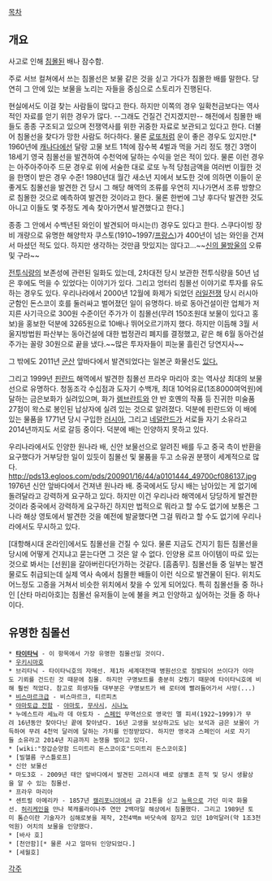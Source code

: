 [[목차]]
== 개요 ==
사고로 인해 [[침몰]]된 배나 잠수함.

주로 서브 컬쳐에서 쓰는 침몰선은 보물 같은 것을 싣고 가다가 침몰한 배를 말한다.
당연히 그 안에 있는 보물을 노리는 자들을 중심으로 스토리가 진행된다.

현실에서도 이걸 찾는 사람들이 많다고 한다. 하지만 이쪽의 경우 일확천금보다는 역사적인 자료를 얻기 위한 경우가 많다. --그래도 건질건 건지겠지만-- 해전에서 침몰한 배들도 종종 구조되고 있으며 전쟁역사를 위한 귀중한 자료로 보관되고 있다고 한다. 더불어 침몰선을 찾다가 망한 사람도 허다하다. 물론 [[로또]]처럼 운이 좋은 경우도 있지만.[* 1960년에 [[캐나다]]에선 달랑 고물 보트 1척에 잠수복 4벌과 먹을 거리 정도 챙긴 3명이 18세기 영국 침몰선을 발견하여 수천억에 달하는 수익을 얻은 적이 있다. 물론 이런 경우는 아주아주아주 드문 경우로 위에 서술한 대로 로또 누적 당첨금액을 여러번 이월한 것을 한명이 받은 경우 수준! 1980년대 월간 새소년 지에서 보도한 것에 의하면 이들이 운좋게도 침몰선을 발견한 건 당시 그 해당 해역의 조류를 우연히 지나가면서 조류 방향으로 침몰한 것으로 예측하여 발견한 것이라고 한다. 물론 한번에 그냥 후다닥 발견한 것도 아니고 이들도 몇 주정도 계속 찾아가면서 발견했다고 한다.]

종종 그 안에서 수백년된 와인이 발견되어 마시는(!) 경우도 있다고 한다. 스쿠다이빙 장비 개량으로 유명한 해양학자 쿠스토(1910~1997/[[프랑스]])가 400년이 넘는 와인을 건져서 마셨던 적도 있다. 하지만 생각하는 것만큼 맛있지는 않다고...~~[[신의 물방울]]의 오류 및 구라~~

[[전투식량]]의 보존성에 관련된 일화도 있는데, 2차대전 당시 보관한 전투식량을 50년 넘은 후에도 먹을 수 있었다는 이야기가 있다. 그리고 엉터리 침몰선 이야기로 투자를 유도하는 경우도 있다. 우리나라에서 2000년 12월에 화제가 되었던 [[러일전쟁]] 당시 러시아 군함인 돈스코이 호를 둘러싸고 벌어졌던 일이 유명하다. 바로 동아건설이란 업체가 저지른 사기극으로 300원 수준이던 주가가 이 침몰선(무려 150조원대 보물이 있다고 홍보)을 홍보한 덕분에 3265원으로 10배나 뛰어오르기까지 했다. 하지만 이듬해 3월 서울지방법원 파산부는 동아건설에 대한 법정관리 폐지를 결정했고, 같은 해 6월 동아건설 주가는 꼴랑 30원으로 끝을 냈다.~~많은 투자자들이 피눈물 흘린건 당연지사~~

그 밖에도 2011년 [[군산]] 앞바다에서 발견되었다는 일본군 화물선도 [http://www.seoul.co.kr/news/newsView.php?id=20110528011011 있다.]

그리고 1999년 [[핀란드]] 해역에서 발견한 침몰선 프라우 마리아 호는 역사상 최대의 보물선으로 유명하다. 청동조각 수십점과 도자기 수백개, 최대 10억유로(1조8000여억원)에 달하는 금은보화가 실려있으며,  화가 [[렘브란트]]와 얀 반 호옌의 작품 등 진귀한 미술품 27점이 왁스로 봉인된 납상자에 실려 있는 것으로 알려졌다. 덕분에 핀란드와 이 배에 있는 물품을 1771년 당시 구입한 [[러시아]], 그리고 [[네덜란드]]가 서로들 자기 소유라고 2014년까지도 서로 갈등 중이다. 덕분에 배는 인양하지 못하고 있다.

우리나라에서도 인양한 원나라 배, 신안 보물선으로 알려진 배를 두고 중국 측이 반환을 요구했다가 거부당한 일이 있듯이 침몰선 및 물품을 두고 소유권 분쟁이 세계적으로 많다.
http://pds13.egloos.com/pds/200901/16/44/a0101444_49700cf086137.jpg
1976년 신안 앞바다에서 건져낸 원나라 배. 중국에서도 당시 배는 남아있는 게 없기에 돌려달라고 강력하게 요구하고 있다. 하지만 이건 우리나라 해역에서 당당하게 발견한 것이라 중국에서 강력하게 요구하긴 하지만 법적으로 뭐라고 할 수도 없기에 보통은 그 나라 해상 영토에서 발견한 것을 예전에 발굴했다면 그걸 뭐라고 할 수도 없기에 우리나라에서도 무시하고 있다.

[대항해시대 온라인]에서도 침몰선을 건질 수 있다. 물론 지금도 건지기 힘든 침몰선을 당시에 어떻게 건지냐고 묻는다면 그 것은 알 수 없다. 인양용 로프 아이템이 따로 있는 것으로 봐서는 [선원]을 갈아버린다던가하는 것같다. [흠좀무]. 침몰선들 중 일부는 발견물로도 취급되는데 실제 역사 속에서 침몰한 배들이 이런 식으로 발견물이 된다. 위치도 어느정도 고증을 거쳐서 비슷한 위치에서 찾을 수 있게 되어있다. 특히 침몰선들 중 하나인 [산타 마리아호]는 침몰선 유저들이 눈에 불을 켜고 인양하고 싶어하는 것들 중 하나이다.
== 유명한 침몰선 ==
 * '''[[타이타닉]]''' - 이 항목에서 가장 유명한 침몰선일 것이다.
 * [[우키시마호 사건|우키시마호]]
 * 브리타닉 - 타이타닉호의 자매선. 제1차 세계대전때 병원선으로 징발되어 쓰이다가 아마도 기뢰를 건드린 것 때문에 침몰. 하지만 구명보트를 충분히 갖췄기 때문에 타이타닉호에 비해 훨씬 적었다. 참고로 희생자들 대부분은 구명보트가 배 로터에 빨려들어가서 사망(...)
 * [[비스마르크급]] - 비스마르크, 티르피츠
 * [[야마토급 전함]] - [[야마토]], [[무사시]], [[시나노]]
 * 누에스트라 세뇨라 데 아토차 - [[스페인]] 무역선으로 영국인 멜 피셔(1922~1999)가 무려 16년동안 찾아다닌 끝에 찾아냈다. 16년 고생을 보상하고도 남는 보석과 금은 보물이 가득하여 무려 4천억 달러에 달하는 가치를 인정받았다. 하지만 영국과 스페인이 서로 자기들 소유라고 2014년 지금까지 논쟁을 벌이고 있다.
 * [wiki:"장갑순양함 드미트리 돈스코이호"드미트리 돈스코이호]
 * [빌헬름 구스틀로프]
 * 신안 보물선
 * 마도3호 - 2009년 태안 앞바다에서 발견된 고려시대 배로 삼별초 흔적 및 당시 생활상을 알 수 있는 침몰선.
 * 프라우 마리아 
 * 센트럴 아메리카 - 1857년 [[캘리포니아]]에서 금 21톤을 싣고 [[뉴욕]]으로 가던 미국 화물선. [[허리케인]]을 만나 북캐롤라이나주 연안 2백마일 해상에서 침몰했다. 그리고 1989년 토미 톰슨이란 기술자가 심해로봇을 제작, 2천4백m 바닷속에 잠자고 있던 10억달러(약 1조3천억원) 어치의 보물을 인양했다. 
 * [바사 호]
 * [천안함][* 물론 사고 얼마뒤 인양되었다.]
 * [세월호]
[[각주]]
